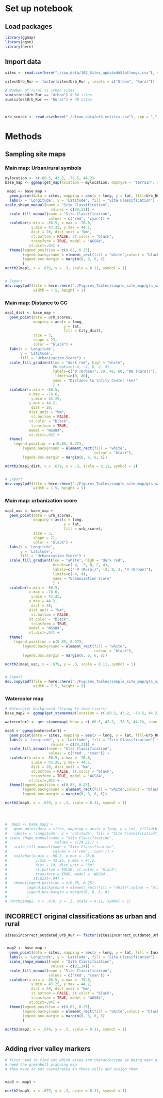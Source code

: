 # Set up notebook
## Load packages
```r
library(ggmap)
library(ggsn)
library(here)
```

## Import data
```r
sites <- read.csv(here("./raw_data/102_Sites_updatedASlatlongs.csv"), sep = ",", header = TRUE)

sites$Urb_Rur <- factor(sites$Urb_Rur , levels = c("Urban", "Rural"))

# Number of rural vs urban sites
sum(sites$Urb_Rur == "Urban") # 54 sites
sum(sites$Urb_Rur == "Rural") # 48 sites



urb_scores <- read.csv(here("./clean_data/urb_metrics.csv"), sep = ",", header = TRUE)


```

# Methods
## Sampling site maps
### Main map: Urban/rural symbols
```r
mylocation <- c(-80.5, 43.2, -78.5, 44.2)
base_map <- ggmap(get_map(location = mylocation, maptype = 'terrain', source = 'stamen'))

 map1 <- base_map +
  geom_point(data = sites, mapping = aes(x = long, y = lat, fill=Urb_Rur, shape=Urb_Rur), size=3) +
  labs(x = 'Longitude', y = 'Latitude', fill = "Site Classification") +
scale_shape_manual(name = "Site Classification",
                     values = c(24,21)) +
  scale_fill_manual(name = "Site Classification",
                    values = c('red', 'cyan')) +
  scalebar(x.min = -80.5, x.max = -78.6,
            y.min = 43.25, y.max = 44.2,
            dist = 20, dist_unit = "km",
            st.bottom = FALSE, st.color = "black",
            transform = TRUE, model = 'WGS84',
           st.dist=.04) +
  theme(legend.position = c(0.85, 0.25),
        legend.background = element_rect(fill = "white",colour = "black"),
        legend.box.margin = margin(6, 6, 6, 6)
        ) 
north2(map1, x = .679, y = .3, scale = 0.11, symbol = 1)


# Export
dev.copy2pdf(file = here::here("./Figures_Tables/sample_site_map/gta_sampling_urbrursymbols.pdf"),
             width = 7.5, height = 5)
```

### Main map: Distance to CC
```r

map1_dist <- base_map +
  geom_point(data = urb_scores,
             mapping = aes(x = long,
                           y = lat,
                           fill = City_dist),
             size = 3,
             shape = 23,
             color = "black") +
  labs(x = 'Longitude', 
       y = 'Latitude', 
       fill = "Urbanization Score") +
  scale_fill_gradient(low = "dark red", high = "white",
                      #breaks=c(-4, -2, 0, 2, 4),
                      labels=c("0 (Urban)", 20, 40, 60, "80 (Rural)"),
                       limits=c(0, 80),
                      name = "Distance to \nCity Center (km)"
                      ) +
  scalebar(x.min = -80.5,
           x.max = -78.6,
            y.min = 43.25, 
           y.max = 44.2,
            dist = 20, 
           dist_unit = "km",
            st.bottom = FALSE, 
           st.color = "black",
            transform = TRUE,
           model = 'WGS84',
           st.dist=.04) +
  theme(
    legend.position = c(0.85, 0.37),
        legend.background = element_rect(fill = "white",
                                         colour = "black"),
        legend.box.margin = margin(6, 6, 6, 6)) 

north2(map1_dist, x = .679, y = .3, scale = 0.11, symbol = 1)


# Export
dev.copy2pdf(file = here::here("./Figures_Tables/sample_site_map/gta_sampling_citydist.pdf"),
             width = 7.5, height = 5)
```


### Main map: urbanization score
```r

map1_usc <- base_map +
  geom_point(data = urb_scores,
             mapping = aes(x = long,
                           y = lat,
                           fill = urb_score),
             size = 3,
             shape = 21,
             color = "black") +
  labs(x = 'Longitude', 
       y = 'Latitude', 
       fill = "Urbanization Score") +
  scale_fill_gradient(low = "white", high = "dark red",
                      breaks=c(-4, -2, 0, 2, 4),
                      labels=c("-4 (Rural)", -2, 0, 2, "4 (Urban)"),
                      limits=c(-4, 4),
                      name = "Urbanization Score"
                      ) +
  scalebar(x.min = -80.5,
           x.max = -78.6,
            y.min = 43.25, 
           y.max = 44.2,
            dist = 20, 
           dist_unit = "km",
            st.bottom = FALSE, 
           st.color = "black",
            transform = TRUE,
           model = 'WGS84',
           st.dist=.04) +
  theme(
    legend.position = c(0.85, 0.37),
        legend.background = element_rect(fill = "white",
                                         colour = "black"),
        legend.box.margin = margin(6, 6, 6, 6)) 

north2(map1_usc, x = .679, y = .3, scale = 0.11, symbol = 1)


# Export
dev.copy2pdf(file = here::here("./Figures_Tables/sample_site_map/gta_sampling_urbscore.pdf"),
             width = 7.5, height = 5)
```

### Watercolor map
```r
# Watercolor background (trying to show rivers)
base_map2 <- ggmap(get_stamenmap(location = c(-80.5, 43.2, -78.5, 44.2), maptype = 'watercolor', source = 'stamen'))

watercolor1 <- get_stamenmap( bbox = c(-80.5, 43.2, -78.5, 44.2), zoom = 11, maptype = "watercolor")

map3 <- ggmap(watercolor1) +
  geom_point(data = sites, mapping = aes(x = long, y = lat, fill=Urb_Rur, shape=Urb_Rur), size=3) +
  labs(x = 'Longitude', y = 'Latitude', fill = "Site Classification") + scale_shape_manual(name = "Site Classification",
                     values = c(24,21)) +
  scale_fill_manual(name = "Site Classification",
                    values = c('red', 'cyan')) +
  scalebar(x.min = -80.5, x.max = -78.6,
            y.min = 43.25, y.max = 44.2,
            dist = 20, dist_unit = "km",
            st.bottom = FALSE, st.color = "black",
            transform = TRUE, model = 'WGS84',
           st.dist=.04) +
  theme(legend.position = c(0.85, 0.25),
        legend.background = element_rect(fill = "white",colour = "black"),
        legend.box.margin = margin(6, 6, 6, 6))

north2(map3, x = .679, y = .3, scale = 0.11, symbol = 1)




#  map2 <- base_map2 +
#   geom_point(data = sites, mapping = aes(x = long, y = lat, fill=Urb_Rur, shape=Urb_Rur), size=3) +
#   labs(x = 'Longitude', y = 'Latitude', fill = "Site Classification") +
# scale_shape_manual(name = "Site Classification",
#                      values = c(24,21)) +
#   scale_fill_manual(name = "Site Classification",
#                     values = c('red', 'cyan')) +
#   scalebar(x.min = -80.5, x.max = -78.6,
#             y.min = 43.25, y.max = 44.2,
#             dist = 20, dist_unit = "km",
#             st.bottom = FALSE, st.color = "black",
#             transform = TRUE, model = 'WGS84',
#            st.dist=.04) +
#   theme(legend.position = c(0.85, 0.25),
#         legend.background = element_rect(fill = "white",colour = "black"),
#         legend.box.margin = margin(6, 6, 6, 6)
#         ) 
# north2(map2, x = .679, y = .3, scale = 0.11, symbol = 1)

```

## INCORRECT original classifications as urban and rural
```r
sites$Incorrect_outdated_Urb_Rur <- factor(sites$Incorrect_outdated_Urb_Rur , levels = c("Urban", "Rural"))


 map2 <- base_map +
  geom_point(data = sites, mapping = aes(x = long, y = lat, fill = Incorrect_outdated_Urb_Rur, shape = Incorrect_outdated_Urb_Rur), size=3) + 
  labs(x = 'Longitude', y = 'Latitude', fill = "Site Classification") +
  scale_shape_manual(name = "Site Classification",
                     values = c(21,24)) +
  scale_fill_manual(name = "Site Classification",
                    values = c('red', 'cyan')) +
  scalebar(x.min = -80.5, x.max = -78.6,
            y.min = 43.25, y.max = 44.2,
            dist = 20, dist_unit = "km",
            st.bottom = FALSE, st.color = "black",
            transform = TRUE, model = 'WGS84',
           st.dist=.04) +
  theme(legend.position = c(0.85, 0.25),
        legend.background = element_rect(fill = "white",colour = "black"),
        legend.box.margin = margin(6, 6, 6, 6)
        ) 
 
north2(map2, x = .679, y = .3, scale = 0.11, symbol = 1)



```


## Adding river valley markers
```r
# first need to find out which sites are characterized as being near a river valley...
# need the greenbelt planning map
# then have to put coordinates in those cells and assign them


map3 <- map1 + 

north2(map3, x = .679, y = .3, scale = 0.11, symbol = 1)

```
